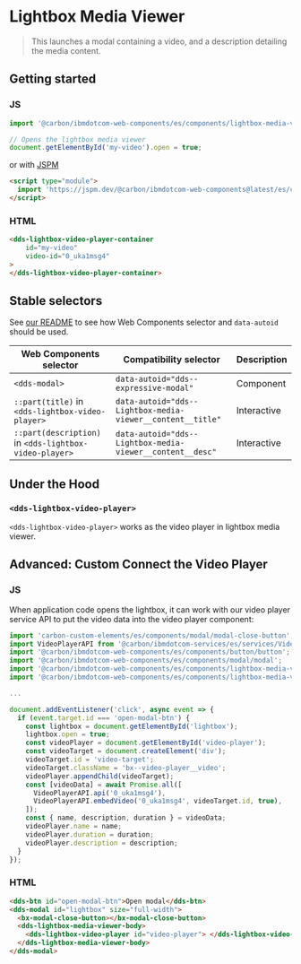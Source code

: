 
# Lightbox Media Viewer

> This launches a modal containing a video, and a description
> detailing the media content.

## Getting started

### JS

```javascript
import '@carbon/ibmdotcom-web-components/es/components/lightbox-media-viewer/lightbox-video-player-container';

// Opens the lightbox media viewer
document.getElementById('my-video').open = true;
```

or with [JSPM](https://jspm.org)

```html
<script type="module">
  import 'https://jspm.dev/@carbon/ibmdotcom-web-components@latest/es/components/lightbox-media-viewer/lightbox-video-player-container.js';
</script>
```

### HTML

```html
<dds-lightbox-video-player-container
    id="my-video"
    video-id="0_uka1msg4"
>
</dds-lightbox-video-player-container>
```

## Stable selectors

See [our README](https://github.com/carbon-design-system/ibm-dotcom-library/tree/master/packages/web-components#stable-selectors-for-analytics-and-integratione2e-testing-in-web-components) to see how Web Components selector and `data-autoid` should be used.

| Web Components selector                                | Compatibility selector                                     | Description |
| ------------------------------------------------------ | ---------------------------------------------------------- | ----------- |
| `<dds-modal>`                                          | `data-autoid="dds--expressive-modal"`                      | Component   |
| `::part(title)` in `<dds-lightbox-video-player>`       | `data-autoid="dds--Lightbox-media-viewer__content__title"` | Interactive |
| `::part(description)` in `<dds-lightbox-video-player>` | `data-autoid="dds--Lightbox-media-viewer__content__desc"`  | Interactive |

## Under the Hood

### `<dds-lightbox-video-player>`

`<dds-lightbox-video-player>` works as the video player in lightbox media viewer.

<Props of="dds-lightbox-video-player" />

## Advanced: Custom Connect the Video Player

### JS

When application code opens the lightbox, it can work with our video player service API to put the video data into the video player component:

```javascript
import 'carbon-custom-elements/es/components/modal/modal-close-button';
import VideoPlayerAPI from '@carbon/ibmdotcom-services/es/services/VideoPlayer/VideoPlayer';
import '@carbon/ibmdotcom-web-components/es/components/button/button';
import '@carbon/ibmdotcom-web-components/es/components/modal/modal';
import '@carbon/ibmdotcom-web-components/es/components/lightbox-media-viewer/lightbox-media-viewer-body';
import '@carbon/ibmdotcom-web-components/es/components/lightbox-media-viewer/lightbox-video-player';

...

document.addEventListener('click', async event => {
  if (event.target.id === 'open-modal-btn') {
    const lightbox = document.getElementById('lightbox');
    lightbox.open = true;
    const videoPlayer = document.getElementById('video-player');
    const videoTarget = document.createElement('div');
    videoTarget.id = 'video-target';
    videoTarget.className = 'bx--video-player__video';
    videoPlayer.appendChild(videoTarget);
    const [videoData] = await Promise.all([
      VideoPlayerAPI.api('0_uka1msg4'),
      VideoPlayerAPI.embedVideo('0_uka1msg4', videoTarget.id, true),
    ]);
    const { name, description, duration } = videoData;
    videoPlayer.name = name;
    videoPlayer.duration = duration;
    videoPlayer.description = description;
  }
});
```

### HTML

```html
<dds-btn id="open-modal-btn">Open modal</dds-btn>
<dds-modal id="lightbox" size="full-width">
  <bx-modal-close-button></bx-modal-close-button>
  <dds-lightbox-media-viewer-body>
    <dds-lightbox-video-player id="video-player"> </dds-lightbox-video-player>
  </dds-lightbox-media-viewer-body>
</dds-modal>
```

<Description markdown={contributing} />
